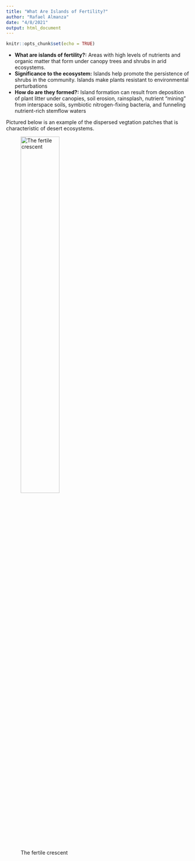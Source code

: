 ```yaml
---
title: "What Are Islands of Fertility?"
author: "Rafael Almanza"
date: "4/8/2021"
output: html_document
---
```


```r
knitr::opts_chunk$set(echo = TRUE)
```

- __What are islands of fertility?:__ Areas with high levels of nutrients and organic matter that form under canopy trees and shrubs in arid ecosystems.
- __Significance to the ecosystem:__ Islands help promote the persistence of shrubs in the community. Islands make plants resistant to environmental perturbations
- __How do are they formed?:__ Island formation can result from deposition of plant litter under canopies, soil erosion, rainsplash, nutrient “mining” from interspace soils, symbiotic nitrogen-fixing bacteria, and funneling nutrient-rich stemflow waters

Pictured below is an example of the dispersed vegtation patches that is characteristic of desert ecosystems.

![The fertile crescent](islands_of_fertility.jpg){#id .class width=50% height=50%}
